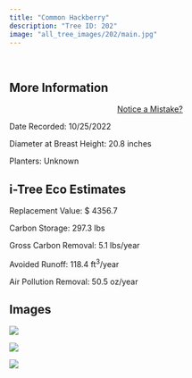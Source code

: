 ```yaml
---
title: "Common Hackberry"
description: "Tree ID: 202"
image: "all_tree_images/202/main.jpg"
---
```


<br>

## **More Information**
::: column-margin
<center><a class="button" href="https://forms.gle/W6f5nwYxrM33hF4f7">Notice a Mistake?</a></center>
:::


Date Recorded:  10/25/2022

Diameter at Breast Height:  20.8  inches

Planters:  Unknown

## **i-Tree Eco Estimates**


 Replacement Value: $ 4356.7

 Carbon Storage:  297.3  lbs

 Gross Carbon Removal:  5.1  lbs/year

 Avoided Runoff:  118.4  ft<sup>3</sup>/year

 Air Pollution Removal:  50.5  oz/year

## **Images**


 ![](all_tree_images/202/IMG_7103.jpg)

 ![](all_tree_images/202/IMG_7105.jpg)

 ![](all_tree_images/202/main.jpg)
